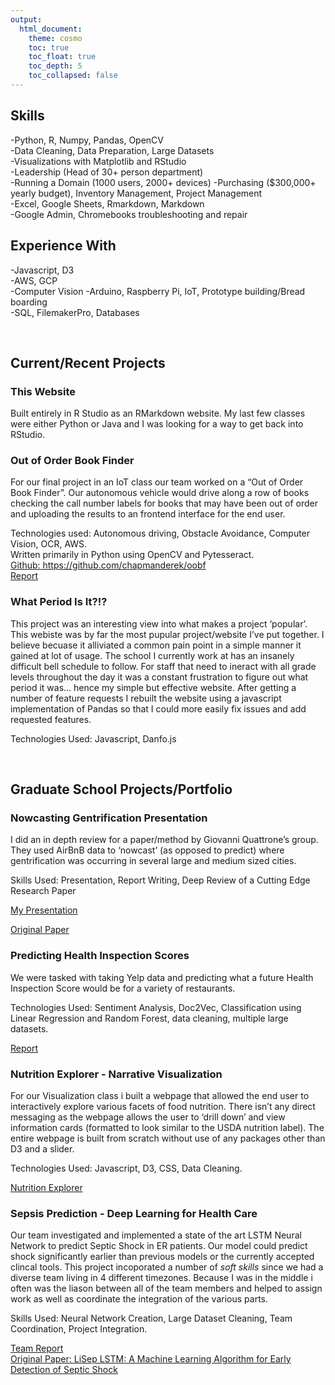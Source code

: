 ```yaml
---
output: 
  html_document: 
    theme: cosmo
    toc: true
    toc_float: true
    toc_depth: 5
    toc_collapsed: false
---
```


## Skills
-Python, R, Numpy, Pandas, OpenCV  
-Data Cleaning, Data Preparation, Large Datasets  
-Visualizations with Matplotlib and RStudio  
-Leadership (Head of 30+ person department)  
-Running a Domain (1000 users, 2000+ devices)
-Purchasing ($300,000+ yearly budget), Inventory Management, Project Management  
-Excel, Google Sheets, Rmarkdown, Markdown  
-Google Admin, Chromebooks troubleshooting and repair  

## Experience With
-Javascript, D3  
-AWS, GCP  
-Computer Vision
-Arduino, Raspberry Pi, IoT, Prototype building/Bread boarding  
-SQL, FilemakerPro, Databases  

<br>

## Current/Recent Projects

### **This Website**

Built entirely in R Studio as an RMarkdown website.  My last few classes were either Python or Java and I was looking for a way to get back into RStudio.

### **Out of Order Book Finder**

For our final project in an IoT class our team worked on a "Out of Order Book Finder".  Our autonomous vehicle would drive along a row of books checking the call number labels for books that may have been out of order and uploading the results to an frontend interface for the end user.

Technologies used: Autonomous driving, Obstacle Avoidance, Computer Vision, OCR, AWS.  
Written primarily in Python using OpenCV and Pytesseract.  
[Github: https://github.com/chapmanderek/oobf](https://github.com/chapmanderek/oobf)  
[Report](https://github.com/chapmanderek/oobf/blob/main/Team-Skynet_Final-Project_Report.pdf)  

### **What Period Is It?!?**

This project was an interesting view into what makes a project 'popular'.  This webiste was by far the most pupular project/website I've put together.  I believe becuase it alliviated a common pain point in a simple manner it gained at lot of usage.  The school I currently work at has an insanely difficult bell schedule to follow.  For staff that need to ineract with all grade levels throughout the day it was a constant frustration to figure out what period it was... hence my simple but effective website.  After getting a number of feature requests I rebuilt the website using a javascript implementation of Pandas so that I could more easily fix issues and add requested features.

Technologies Used: Javascript, Danfo.js

<br>

## Graduate School Projects/Portfolio

### **Nowcasting Gentrification Presentation**

I did an in depth review for a paper/method by Giovanni Quattrone's group.  They used AirBnB data to 'nowcast' (as opposed to predict) where gentrification was occurring in several large and medium sized cities.

Skills Used:  Presentation, Report Writing, Deep Review of a Cutting Edge Research Paper

[My Presentation](https://youtu.be/rYyU2fD6IXU)

[Original Paper](https://arxiv.org/abs/2101.05924)

### **Predicting Health Inspection Scores**

We were tasked with taking Yelp data and predicting what a future Health Inspection Score would be for a variety of restaurants.

Technologies Used: Sentiment Analysis, Doc2Vec, Classification using Linear Regression and Random Forest, data cleaning, multiple large datasets.  

[Report](DerekC_Task_6_report.pdf)

### **Nutrition Explorer - Narrative Visualization**

For our Visualization class i built a webpage that allowed the end user to interactively explore various facets of food nutrition.  There isn't any direct messaging as the webpage allows the user to 'drill down' and view information cards (formatted to look similar to the USDA nutrition label).  The entire webpage is built from scratch without use of any packages other than D3 and a slider.

Technologies Used: Javascript, D3, CSS, Data Cleaning.

[Nutrition Explorer](nutrition_explorer/index.html)

### **Sepsis Prediction - Deep Learning for Health Care**

Our team investigated and implemented a state of the art LSTM Neural Network to predict Septic Shock in ER patients.  Our model could predict shock significantly earlier than previous models or the currently accepted clincal tools.  This project incoporated a number of *soft skills* since we had a diverse team living in 4 different timezones.  Because I was in the middle i often was the liason between all of the team members and helped to assign work as well as coordinate the integration of the various parts.

Skills Used:  Neural Network Creation, Large Dataset Cleaning, Team Coordination, Project Integration.

[Team Report](LiSEP_Report.pdf)  
[Original Paper: LiSep LSTM: A Machine Learning Algorithm for Early Detection of Septic Shock](https://www.nature.com/articles/s41598-019-51219-4)
